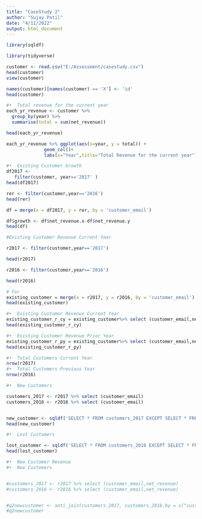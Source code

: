 ```yaml
---
title: "CaseStudy 2"
author: "Sujay Patil"
date: "4/11/2022"
output: html_document
---
```

```r
library(sqldf)
```

```r
library(tidyverse)

customer <- read.csv("E:/Assessment/casestudy.csv")
head(customer)
view(customer)
```

```r

names(customer)[names(customer) == 'X'] <- 'id'
head(customer)

```

```r
#•	Total revenue for the current year
each_yr_revenue <- customer %>%
  group_by(year) %>%
  summarise(total = sum(net_revenue))

head(each_yr_revenue)

each_yr_revenue %>% ggplot(aes(x=year, y = total)) +
              geom_col()+
              labs(x="Year",title="Total Revenue for the current year")
```


```r
#•	Existing Customer Growth
df2017 <-
   filter(customer, year=='2017' )
head(df2017)

rer <- filter(customer,year=='2016')
head(rer)

df = merge(x = df2017, y = rer, by = 'customer_email')

df$growth <- df$net_revenue.x-df$net_revenue.y
head(df)

```
```r
#Existing Customer Revenue Current Year

r2017 <- filter(customer,year=='2017') 

head(r2017)
```

```r
r2016 <- filter(customer,year=='2016')

head(r2016)
```



```r
# For 
existing_customer = merge(x = r2017, y = r2016, by = 'customer_email')
head(existing_customer)
```



```r
#•	Existing Customer Revenue Current Year
existing_customer_r_cy = existing_customer%>% select (customer_email,net_revenue.x, year.x)
head(existing_customer_r_cy)
```



```r
#•	Existing Customer Revenue Prior Year
existing_customer_r_py = existing_customer%>% select (customer_email,net_revenue.y, year.y)
head(existing_customer_r_py)
```



```r
#•	Total Customers Current Year
nrow(r2017)
#•	Total Customers Previous Year
nrow(r2016)
```


```r
#•	New Customers

customers_2017 <- r2017 %>% select (customer_email)
customers_2016 <- r2016 %>% select (customer_email)


new_customer <- sqldf('SELECT * FROM customers_2017 EXCEPT SELECT * FROM customers_2016')
head(new_customer)

```


 
```r
#•	Lost Customers

lost_customer <- sqldf('SELECT * FROM customers_2016 EXCEPT SELECT * FROM customers_2017')
head(lost_customer)
```




```r
#•	New Customer Revenue 
#•	New Customers


#customers_2017 <- r2017 %>% select (customer_email,net_revenue)
#customers_2016 <- r2016 %>% select (customer_email,net_revenue)


#q2newcustomer <- anti_join(customers_2017, customers_2016,by = c("customer_email"))
#q2newcustomer

```
 

